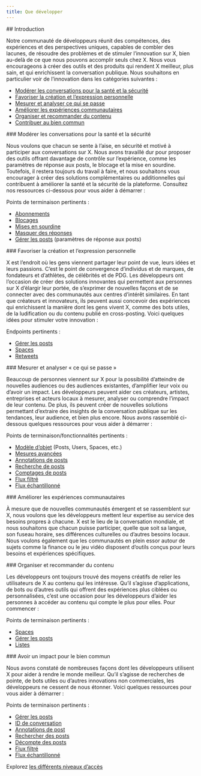 ```yaml
---
title: Que développer
---
```


<div id="introduction">
  ## Introduction
</div>

Notre communauté de développeurs réunit des compétences, des expériences et des perspectives uniques, capables de combler des lacunes, de résoudre des problèmes et de stimuler l’innovation sur X, bien au-delà de ce que nous pouvons accomplir seuls chez X. Nous vous encourageons à créer des outils et des produits qui rendent X meilleur, plus sain, et qui enrichissent la conversation publique. Nous souhaitons en particulier voir de l’innovation dans les catégories suivantes :

- [Modérer les conversations pour la santé et la sécurité](#moderate)
- [Favoriser la création et l’expression personnelle](#enable)
- [Mesurer et analyser ce qui se passe](#measure)
- [Améliorer les expériences communautaires](#improve)
- [Organiser et recommander du contenu](#curate)
- [Contribuer au bien commun](#impact)

<div id="moderate-conversations-for-health-and-safety">
  ### Modérer les conversations pour la santé et la sécurité
</div>

Nous voulons que chacun se sente à l’aise, en sécurité et motivé à participer aux conversations sur X. Nous avons travaillé dur pour proposer des outils offrant davantage de contrôle sur l’expérience, comme les paramètres de réponse aux posts, le blocage et la mise en sourdine. Toutefois, il restera toujours du travail à faire, et nous souhaitons vous encourager à créer des solutions complémentaires ou additionnelles qui contribuent à améliorer la santé et la sécurité de la plateforme. Consultez nos ressources ci-dessous pour vous aider à démarrer :

Points de terminaison pertinents :

- [Abonnements](/fr/x-api/users/follows/introduction)
- [Blocages](/fr/x-api/users/blocks/introduction)
- [Mises en sourdine](/fr/x-api/users/mutes/introduction)
- [Masquer des réponses](/fr/x-api/posts/hide-replies/introduction)
- [Gérer les posts](/fr/x-api/posts/manage-tweets/introduction) (paramètres de réponse aux posts)

<div id="enable-creation-and-personal-expression">
  ### Favoriser la création et l’expression personnelle
</div>

X est l’endroit où les gens viennent partager leur point de vue, leurs idées et leurs passions. C’est le point de convergence d’individus et de marques, de fondateurs et d’athlètes, de célébrités et de PDG. Les développeurs ont l’occasion de créer des solutions innovantes qui permettent aux personnes sur X d’élargir leur portée, de s’exprimer de nouvelles façons et de se connecter avec des communautés aux centres d’intérêt similaires. En tant que créateurs et innovateurs, ils peuvent aussi concevoir des expériences qui enrichissent la manière dont les gens vivent X, comme des bots utiles, de la ludification ou du contenu publié en cross-posting. Voici quelques idées pour stimuler votre innovation :

Endpoints pertinents :

- [Gérer les posts](/fr/x-api/posts/manage-tweets/introduction)
- [Spaces](/fr/x-api/spaces/introduction)
- [Retweets](/fr/x-api/posts/retweets/introduction)

<div id="measure-and-analyze-whats-happening">
  ### Mesurer et analyser « ce qui se passe »
</div>

Beaucoup de personnes viennent sur X pour la possibilité d’atteindre de nouvelles audiences ou des audiences existantes, d’amplifier leur voix ou d’avoir un impact. Les développeurs peuvent aider ces créateurs, artistes, entreprises et acteurs locaux à mesurer, analyser ou comprendre l’impact de leur contenu. De plus, ils peuvent créer de nouvelles solutions permettant d’extraire des insights de la conversation publique sur les tendances, leur audience, et bien plus encore. Nous avons rassemblé ci-dessous quelques ressources pour vous aider à démarrer :

Points de terminaison/fonctionnalités pertinents :

- [Modèle d’objet](/fr/x-api/fundamentals/data-dictionary) (Posts, Users, Spaces, etc.)
- [Mesures avancées](/fr/x-api/fundamentals/metrics)
- [Annotations de posts](/fr/x-api/fundamentals/post-annotations)
- [Recherche de posts](/fr/x-api/posts/search/introduction)
- [Comptages de posts](/fr/x-api/posts/counts/introduction)
- [Flux filtré](/fr/x-api/posts/filtered-stream/introduction)
- [Flux échantillonné](/fr/x-api/posts/volume-streams/introduction)

<div id="improve-community-experiences">
  ### Améliorer les expériences communautaires
</div>

À mesure que de nouvelles communautés émergent et se rassemblent sur X, nous voulons que les développeurs mettent leur expertise au service des besoins propres à chacune. X est le lieu de la conversation mondiale, et nous souhaitons que chacun puisse participer, quelle que soit sa langue, son fuseau horaire, ses différences culturelles ou d’autres besoins locaux. Nous voulons également que les communautés en plein essor autour de sujets comme la finance ou le jeu vidéo disposent d’outils conçus pour leurs besoins et expériences spécifiques.

<div id="curate-and-recommend-content">
  ### Organiser et recommander du contenu
</div>

Les développeurs ont toujours trouvé des moyens créatifs de relier les utilisateurs de X au contenu qui les intéresse. Qu’il s’agisse d’applications, de bots ou d’autres outils qui offrent des expériences plus ciblées ou personnalisées, c’est une occasion pour les développeurs d’aider les personnes à accéder au contenu qui compte le plus pour elles. Pour commencer :

Points de terminaison pertinents :

- [Spaces](/fr/x-api/spaces/introduction)
- [Gérer les posts](/fr/x-api/posts/manage-tweets/introduction)
- [Listes](/fr/x-api/lists/manage-lists/introduction)

<div id="impact-the-greater-good">
  ### Avoir un impact pour le bien commun
</div>

Nous avons constaté de nombreuses façons dont les développeurs utilisent X pour aider à rendre le monde meilleur. Qu’il s’agisse de recherches de pointe, de bots utiles ou d’autres innovations non commerciales, les développeurs ne cessent de nous étonner. Voici quelques ressources pour vous aider à démarrer :

Points de terminaison pertinents :

- [Gérer les posts](/fr/x-api/posts/manage-tweets/introduction)
- [ID de conversation](/fr/x-api/fundamentals/conversation-id)
- [Annotations de post](/fr/x-api/fundamentals/post-annotations)
- [Rechercher des posts](/fr/x-api/posts/search/introduction)
- [Décompte des posts](/fr/x-api/posts/counts/introduction)
- [Flux filtré](/fr/x-api/posts/filtered-stream/introduction)
- [Flux échantillonné](/fr/x-api/posts/volume-streams/introduction)

Explorez [les différents niveaux d’accès](/fr/x-api/getting-started/about-x-api)